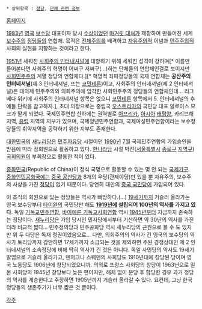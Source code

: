  * 상위항목 : [[정당]], [[단체 관련 정보]]

{{{+1 國際民主聯合 / International Democratic Union }}}

[http://www.idu.org/ 홈페이지]

[[1983년]] [[영국]] [[보수당]] 대표이자 당시 [[수상]]이었던 [[마거릿 대처]]가 제창하여 만들어진 세계 [[보수주의]] [[정당]]들의 연합체. 목적은 [[전체주의]]를 배격하고 [[자유주의]]적 이념과 [[민주주의]]적 사회의 실현을 지향하는 것이라고 한다.

[[1951년]] 세워진 [[사회주의 인터내셔널]]에 대항하기 위해 세워진 성격이 강하며[* 이름만 들어본다면 사회주의 혁명이 어쩌구 저쩌구(...)하는 단체들의 연합체인걸로 보이지만 [[사회민주주의]] 계열 정당의 연합체다.][* 혁명적 좌파정당들의 국제 연합체는 '''공산주의 인터네셔널'''(제 3 인터네셔널, 또는 [[코민테른]])이고, 사회주의 인터네셔널(제 2 인터네셔널)은 대의제 민주주의와 의회주의에 입각한 사회민주주의 정당들의 연합체인데... 리그베다 위키에 사회주의 인터네셔널 항목은 없으니 [[코민테른]] 항목에서 5. 인터네셔널의 후예들 단락을 참고하자.], 초대 의장으로는 중립국 [[오스트리아]]의 국민당 대표 알로이스 모크가 맡게 되었다. 국제민주연합 산하에는 권역별로 [[아프리카]], [[아시아]]·[[태평양]], 카리브해 지역, [[유럽]] 지역의 지부가 있으며, 국제청년민주연합과, 국제여성민주연합이라는 보수정당들의 취약지역을 공략하기 위한 지부도 존재한다.

[[대한민국]]의 [[새누리당]]은 [[민주자유당]] 시절이던 [[1990년]] [[7월]] 국제민주연합의 가입승인을 받음에 따라 정회원으로 활동하고 있다. [[한나라당]] 시절 박진([[서울특별시]] [[종로구]] [[지역구]]) [[국회의원]]이 부회장으로 활동한 적이 있다.

[[중화민국]](Republic of China)이 정식 국명으로 활동할 수 있는 몇 안 되는 [[국제기구]]. [[중화인민공화국]]에는 [[중국 공산당]]과 8개의 우당(관제야당)만 있을 뿐 자유주의, 보수주의 사상을 가진 [[정당]]이 없기 때문이다. 당연히 대만의 [[중국 국민당]]이 가입되어 있다.

이 조직의 회원으로 있는 정당들은 역사가 빠방하다.(...) [[19세기]]까지 거슬러 올라가는 영국 보수당부터 [[타이완]]의 국민당만 해도 '''[[1919년]]에 설립되어 100년의 역사를 가지고 있다'''. 독일 [[기독교민주연합]], [[바이에른 기독교사회연합]] 역시 [[1945년]]부터 지금까지 존속하는 정당이다. [[새누리당]]은 가입 당시인 민자당에서부터 기산하면 약 30년의 역사를 가진 터라 비교적 짧다... 민주정의당과 민주공화당 역시 새누리당의 근원으로 볼 수 도 있지만 위 두 다당은 독재 정권이었음으로... 다만, 의회주의의 역사가 긴 영국의 보수당의 역사가 토리당까지 감안하면 17세기까지 소급되는 것을 제외하면 주된 경쟁상대인 제 2 인터네셔널의 소속정당에 비해 딱히 역사가 긴 것은 아니다. 독일 사민당의 역사도 19세기 말엽으로 거슬러 올라가고, 덴마크나 스웨덴의 사회당도 1910년대에 창당된 당이며 영국 노동당도 1906년에 창당되었으니까. 의외로 프랑스 사회당의 창당이 1963년으로 일본 사회당의 1945년 창당보다 늦은 편이지만, 해체 없이 분당 후 합당한 경우 과거 정당의 역사를 계승한다고 주장하면 1905년까지 거슬러 올라갈 수 있다. 요컨데, 그냥 한국 정당들의 생존주기가 너무 짦은 것 뿐이다.

[[각주]]
